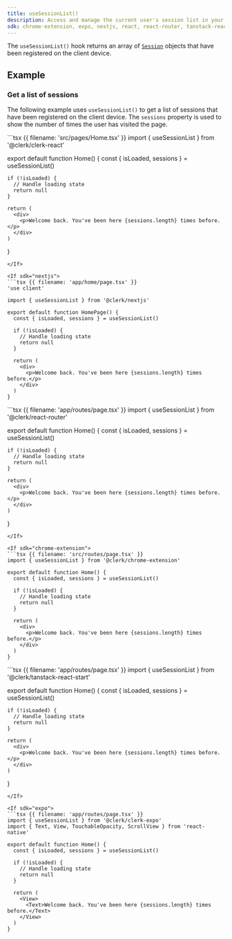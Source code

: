 ```yaml
---
title: useSessionList()
description: Access and manage the current user's session list in your React application with Clerk's useSessionList() hook.
sdk: chrome-extension, expo, nextjs, react, react-router, tanstack-react-start
---
```


The `useSessionList()` hook returns an array of [`Session`](/docs/reference/javascript/session) objects that have been registered on the client device.

## Example

### Get a list of sessions

The following example uses `useSessionList()` to get a list of sessions that have been registered on the client device. The `sessions` property is used to show the number of times the user has visited the page.

<If sdk="react">
  ```tsx {{ filename: 'src/pages/Home.tsx' }}
  import { useSessionList } from '@clerk/clerk-react'

  export default function Home() {
    const { isLoaded, sessions } = useSessionList()

    if (!isLoaded) {
      // Handle loading state
      return null
    }

    return (
      <div>
        <p>Welcome back. You've been here {sessions.length} times before.</p>
      </div>
    )
  }
  ```
</If>

<If sdk="nextjs">
  ```tsx {{ filename: 'app/home/page.tsx' }}
  'use client'

  import { useSessionList } from '@clerk/nextjs'

  export default function HomePage() {
    const { isLoaded, sessions } = useSessionList()

    if (!isLoaded) {
      // Handle loading state
      return null
    }

    return (
      <div>
        <p>Welcome back. You've been here {sessions.length} times before.</p>
      </div>
    )
  }
  ```
</If>

<If sdk="react-router">
  ```tsx {{ filename: 'app/routes/page.tsx' }}
  import { useSessionList } from '@clerk/react-router'

  export default function Home() {
    const { isLoaded, sessions } = useSessionList()

    if (!isLoaded) {
      // Handle loading state
      return null
    }

    return (
      <div>
        <p>Welcome back. You've been here {sessions.length} times before.</p>
      </div>
    )
  }
  ```
</If>

<If sdk="chrome-extension">
  ```tsx {{ filename: 'src/routes/page.tsx' }}
  import { useSessionList } from '@clerk/chrome-extension'

  export default function Home() {
    const { isLoaded, sessions } = useSessionList()

    if (!isLoaded) {
      // Handle loading state
      return null
    }

    return (
      <div>
        <p>Welcome back. You've been here {sessions.length} times before.</p>
      </div>
    )
  }
  ```
</If>

<If sdk="tanstack-react-start">
  ```tsx {{ filename: 'app/routes/page.tsx' }}
  import { useSessionList } from '@clerk/tanstack-react-start'

  export default function Home() {
    const { isLoaded, sessions } = useSessionList()

    if (!isLoaded) {
      // Handle loading state
      return null
    }

    return (
      <div>
        <p>Welcome back. You've been here {sessions.length} times before.</p>
      </div>
    )
  }
  ```
</If>

<If sdk="expo">
  ```tsx {{ filename: 'app/routes/page.tsx' }}
  import { useSessionList } from '@clerk/clerk-expo'
  import { Text, View, TouchableOpacity, ScrollView } from 'react-native'

  export default function Home() {
    const { isLoaded, sessions } = useSessionList()

    if (!isLoaded) {
      // Handle loading state
      return null
    }

    return (
      <View>
        <Text>Welcome back. You've been here {sessions.length} times before.</Text>
      </View>
    )
  }
  ```
</If>

<Typedoc src="clerk-react/use-session-list-return" />
